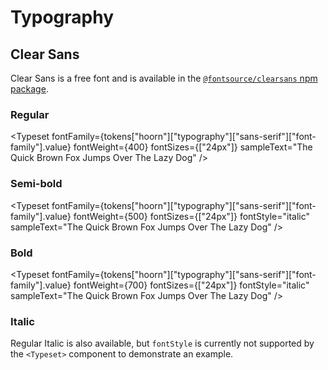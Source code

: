 
<Meta title="Hoorn/Typography" />

# Typography

## Clear Sans

Clear Sans is a free font and is available in the [`@fontsource/clearsans` npm package](https://www.npmjs.com/package/@fontsource/clear-sans).

### Regular

<Typeset
  fontFamily={tokens["hoorn"]["typography"]["sans-serif"]["font-family"].value}
  fontWeight={400}
  fontSizes={["24px"]}
  sampleText="The Quick Brown Fox Jumps Over The Lazy Dog"
/>

### Semi-bold

<Typeset
  fontFamily={tokens["hoorn"]["typography"]["sans-serif"]["font-family"].value}
  fontWeight={500}
  fontSizes={["24px"]}
  fontStyle="italic"
  sampleText="The Quick Brown Fox Jumps Over The Lazy Dog"
/>

### Bold

<Typeset
  fontFamily={tokens["hoorn"]["typography"]["sans-serif"]["font-family"].value}
  fontWeight={700}
  fontSizes={["24px"]}
  fontStyle="italic"
  sampleText="The Quick Brown Fox Jumps Over The Lazy Dog"
/>

### Italic

Regular Italic is also available, but `fontStyle` is currently not supported by the `<Typeset>` component to demonstrate an example.
